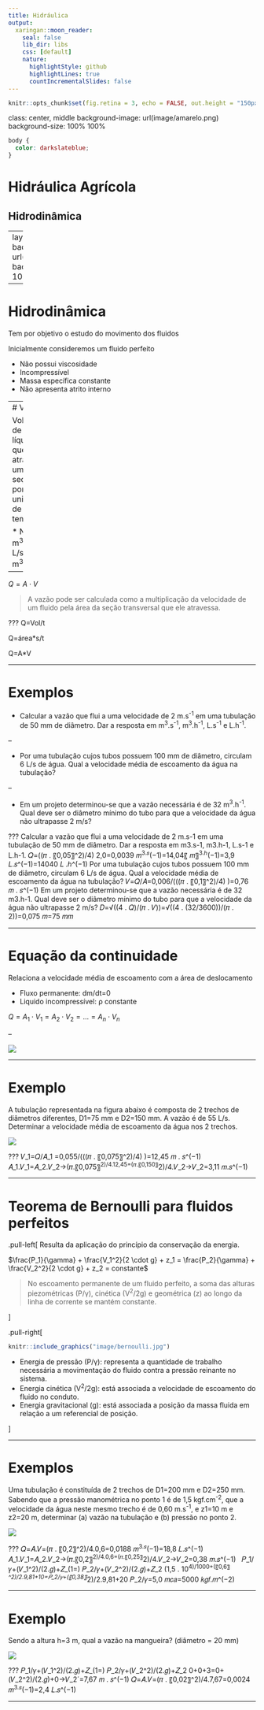 ```yaml
---
title: Hidráulica
output:
  xaringan::moon_reader:
    seal: false
    lib_dir: libs
    css: [default]
    nature:
      highlightStyle: github
      highlightLines: true
      countIncrementalSlides: false
---
```

```r
knitr::opts_chunk$set(fig.retina = 3, echo = FALSE, out.height = "150px")
```

class: center, middle
background-image: url(image/amarelo.png)
background-size: 100% 100%
```css
body {
  color: darkslateblue;
}
```



# Hidráulica Agrícola

## Hidrodinâmica


---
layout: true
background-image: url(image/branco.png)
background-size: 100% 100%

---


# Hidrodinâmica

Tem por objetivo o estudo do movimento dos fluidos

Inicialmente consideremos um fluido perfeito

* Não possui viscosidade
* Incompressível
* Massa específica constante
* Não apresenta atrito interno


---
# Vazão

Volume de líquido que atravessa uma seção por unidade de tempo.

* No SI - m<sup>3</sup>/s
* L/s; L/h; m<sup>3</sup>/h

--

$Q =  A \cdot V$

> A vazão pode ser calculada como a multiplicação da velocidade de um fluido pela área da seção transversal que ele atravessa.

???
Q=Vol/t

Q=área*s/t

Q=A*V

---

# Exemplos

* Calcular a vazão que flui a uma velocidade de 2 m.s<sup>-1</sup> em uma tubulação de 50 mm de diâmetro. Dar a resposta em m<sup>3</sup>.s<sup>-1</sup>, m<sup>3</sup>.h<sup>-1</sup>, L.s<sup>-1</sup> e L.h<sup>-1</sup>.

--

* Por uma tubulação cujos tubos possuem 100 mm de diâmetro, circulam 6 L/s de água. Qual a velocidade média de escoamento da água na tubulação?

--

* Em um projeto determinou-se que a vazão necessária é de 32 m<sup>3</sup>.h<sup>-1</sup>. Qual deve ser o diâmetro mínimo do tubo para que a velocidade da água não ultrapasse 2 m/s?

???
Calcular a vazão que flui a uma velocidade de 2 m.s-1 em uma tubulação de 50 mm de diâmetro. Dar a resposta em m3.s-1, m3.h-1, L.s-1 e L.h-1.
𝑄=((𝜋 . 〖0,05〗^2)/4)  2,0=0,0039 𝑚^3.𝑠^(−1)=14,04〖 𝑚〗^3.ℎ^(−1)=3,9 𝐿.𝑠^(−1)=14040 𝐿 .ℎ^(−1) 
Por uma tubulação cujos tubos possuem 100 mm de diâmetro, circulam 6 L/s de água. Qual a velocidade média de escoamento da água na tubulação?
𝑉=𝑄/𝐴=0,006/(((𝜋 .  〖0,1〗^2)/4) )=0,76 𝑚 . 𝑠^(−1) 
Em um projeto determinou-se que a vazão necessária é de 32 m3.h-1. Qual deve ser o diâmetro mínimo do tubo para que a velocidade da água não ultrapasse 2 m/s?
𝐷=√((4 . 𝑄)/(𝜋 . 𝑉))=√((4 . (32/3600))/(𝜋 . 2))=0,075 𝑚=75 𝑚𝑚 

---

# Equação da continuidade

Relaciona a velocidade média de escoamento com a área de deslocamento

* Fluxo permanente: dm/dt=0
* Liquido incompressível: ρ constante


$Q = A_1 \cdot V_1 =  A_2 \cdot V_2 = ... =A_n \cdot V_n$

--

![](https://learnchannel-tv.com/wp-content/uploads/2022/04/Hydraulics-Continuity-Equation-explained.gif)

---

# Exemplo

A tubulação representada na figura abaixo é composta de 2 trechos de diâmetros diferentes, D1=75 mm e D2=150 mm. A vazão é de 55 L/s. Determinar a velocidade média de escoamento da água nos 2 trechos.

![](image/continuidade_exemplo.jpg)

???
𝑉_1=𝑄/𝐴_1 =0,055/(((𝜋 . 〖0,075〗^2)/4) )=12,45 𝑚 . 𝑠^(−1) 
𝐴_1.𝑉_1=𝐴_2.𝑉_2→(𝜋.〖0,075〗^2)/4.12,45=(𝜋.〖0,150〗^2)/4.𝑉_2→𝑉_2=3,11 𝑚.𝑠^(−1) 

---

# Teorema de Bernoulli para fluidos perfeitos


.pull-left[
Resulta da aplicação do princípio da conservação da energia.

$\frac{P_1}{\gamma} + \frac{V_1^2}{2 \cdot g} + z_1 = \frac{P_2}{\gamma} + \frac{V_2^2}{2 \cdot g} + z_2 = constante$

> No escoamento permanente de um fluido perfeito, a soma das alturas piezométricas (P/γ), cinética (V<sup>2</sup>/2g) e geométrica (z) ao longo da linha de corrente se mantém constante.


]

.pull-right[


```r
knitr::include_graphics("image/bernoulli.jpg")
```


* Energia de pressão (P/γ): representa a quantidade de trabalho necessária a movimentação do fluido contra a pressão reinante no sistema.
* Energia cinética (V<sup>2</sup>/2g): está associada a velocidade de escoamento do fluido no conduto.
* Energia gravitacional (g): está associada a posição da massa fluida em relação a um referencial de posição.

]

---

# Exemplos 

Uma tubulação é constituída de 2 trechos de D1=200 mm e D2=250 mm. Sabendo que a pressão manométrica no ponto 1 é de 1,5 kgf.cm<sup>-2</sup>, que a velocidade da água neste mesmo trecho é de 0,60 m.s<sup>-1</sup>, e z1=10 m e z2=20 m, determinar (a) vazão na tubulação e (b) pressão no ponto 2.

![](image/bernoulli-exemplo.jpg)

???
𝑄=𝐴.𝑉=(𝜋 . 〖0,2〗^2)/4.0,6=0,0188 𝑚^3.𝑠^(−1)=18,8 𝐿.𝑠^(−1) 
𝐴_1.𝑉_1=𝐴_2.𝑉_2→(𝜋.〖0,2〗^2)/4.0,6=(𝜋.〖0,25〗^2)/4.𝑉_2→𝑉_2=0,38 𝑚.𝑠^(−1) 
 
𝑃_1/𝛾+(𝑉_1^2)/(2.𝑔)+𝑍_(1=)  𝑃_2/𝛾+(𝑉_2^2)/(2.𝑔)+𝑍_2 
(1,5 . 10^4)/1000+(〖0,6〗_^2)/2.9,81+10=𝑃_2/𝛾+(〖0,38〗_^2)/2.9,81+20 
𝑃_2/𝛾=5,0 𝑚𝑐𝑎=5000 𝑘𝑔𝑓.𝑚^(−2) 


---

# Exemplo

Sendo a altura h=3 m, qual a vazão na mangueira? (diâmetro = 20 mm)


![](image/bernoulli-mangueira.jpg)

???
𝑃_1/𝛾+(𝑉_1^2)/(2.𝑔)+𝑍_(1=)  𝑃_2/𝛾+(𝑉_2^2)/(2.𝑔)+𝑍_2 
0+0+3=0+(𝑉_2^2)/(2.𝑔)+0→𝑉_2´=7,67 𝑚 . 𝑠^(−1) 
𝑄=𝐴.𝑉=(𝜋 . 〖0,02〗^2)/4.7,67=0,0024 𝑚^3.𝑠^(−1)=2,4 𝐿.𝑠^(−1) 

---

